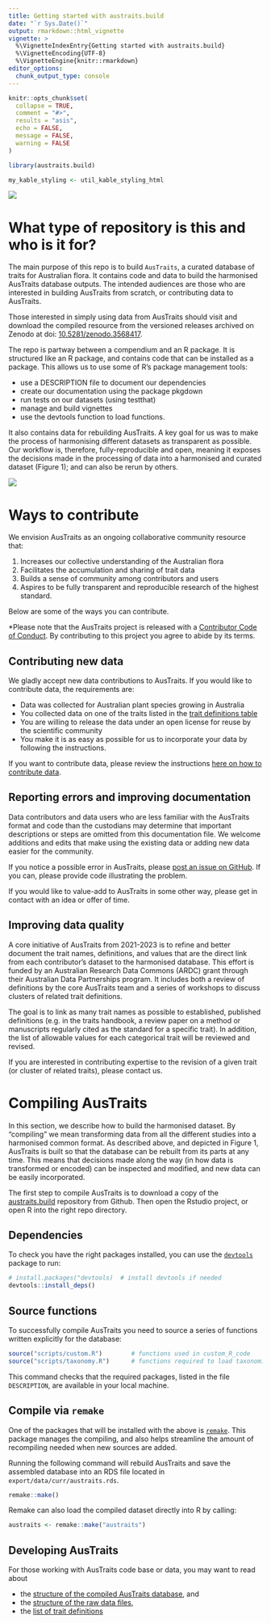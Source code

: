 ```yaml
---
title: Getting started with austraits.build
date: "`r Sys.Date()`"
output: rmarkdown::html_vignette
vignette: >
  %\VignetteIndexEntry{Getting started with austraits.build}
  %\VignetteEncoding{UTF-8}
  %\VignetteEngine{knitr::rmarkdown}
editor_options:
  chunk_output_type: console
---
```


```r
knitr::opts_chunk$set(
  collapse = TRUE,
  comment = "#>",
  results = "asis",
  echo = FALSE,
  message = FALSE,
  warning = FALSE
)

library(austraits.build)

my_kable_styling <- util_kable_styling_html
```


![](figures/logo.png)

# What type of repository is this and who is it for?

The main purpose of this repo is to build `AusTraits`, a curated database of traits for Australian flora. It contains code and data to build the harmonised AusTraits database outputs. The intended audiences are those who are interested in building AusTraits from scratch, or contributing data to AusTraits.

Those interested in simply using data from AusTraits should visit and download the compiled resource from the versioned releases archived on Zenodo at doi: [10.5281/zenodo.3568417](http://doi.org/https://doi.org/10.5281/zenodo.3568417).

The repo is partway between a compendium and an R package. It is structured like an R package, and contains code that can be installed as a package. This allows us to use some of R's package management tools:  

- use a DESCRIPTION file to document our dependencies
- create our documentation using the package pkgdown
- run tests on our datasets (using testthat)
- manage and build vignettes
- use the devtools function to load functions.

It also contains data for rebuilding AusTraits. A key goal for us was to make the process of harmonising different datasets as transparent as possible. Our workflow is, therefore, fully-reproducible and open, meaning it exposes the decisions made in the processing of data into a harmonised and curated dataset (Figure 1); and can also be rerun by others.

![](figures/Workflow.png)

# Ways to contribute

We envision AusTraits as an ongoing collaborative community resource that:

1.  Increases our collective understanding of the Australian flora
2.  Facilitates the accumulation and sharing of trait data
3.  Builds a sense of community among contributors and users
4.  Aspires to be fully transparent and reproducible research of the highest standard.

Below are some of the ways you can contribute. 

*Please note that the AusTraits project is released with a [Contributor Code of Conduct](http://traitecoevo.github.io/austraits.build/CODE_OF_CONDUCT.html). By contributing to this project you agree to abide by its terms.

## Contributing new data

We gladly accept new data contributions to AusTraits. If you would like to contribute data, the requirements are:

- Data was collected for Australian plant species growing in Australia
- You collected data on one of the traits listed in the [trait definitions table](http://traitecoevo.github.io/austraits.build/articles/definitions.html)
- You are willing to release the data under an open license for reuse by the scientific community
- You make it is as easy as possible for us to incorporate your data by following the instructions.

If you want to contribute data, please review the instructions [here on how to contribute data](http://traitecoevo.github.io/austraits.build/articles/contributing_data.html).

## Reporting errors and improving documentation

Data contributors and data users who are less familiar with the AusTraits format and code than the custodians may determine that important descriptions or steps are omitted from this documentation file. We welcome additions and edits that make using the existing data or adding new data easier for the community.

If you notice a possible error in AusTraits, please [post an issue on GitHub](https://github.com/traitecoevo/austraits.build/issues). If you can, please provide code illustrating the problem.

If you would like to value-add to AusTraits in some other way, please get in contact with an idea or offer of time.

## Improving data quality

A core initiative of AusTraits from 2021-2023 is to refine and better document the trait names, definitions, and values that are the direct link from each contributor’s dataset to the harmonised database. This effort is funded by an Australian Research Data Commons (ARDC) grant through their Australian Data Partnerships program. It includes both a review of definitions by the core AusTraits team and a series of workshops to discuss clusters of related trait definitions. 

The goal is to link as many trait names as possible to established, published definitions (e.g. in the traits handbook, a review paper on a method or manuscripts regularly cited as the standard for a specific trait). In addition, the list of allowable values for each categorical trait will be reviewed and revised. 

If you are interested in contributing expertise to the revision of a given trait (or cluster of related traits), please contact us. 


# Compiling AusTraits

In this section, we describe how to build the harmonised dataset. By "compiling" we mean transforming data from all the different studies into a harmonised common format. As described above, and depicted in Figure 1, AusTraits is built so that the database can be rebuilt from its parts at any time. This means that decisions made along the way (in how data is transformed or encoded) can be inspected and modified, and new data can be easily incorporated.

The first step to compile AusTraits is to download a copy of the [austraits.build](https://github.com/traitecoevo/austraits.build/) repository from Github. Then open the Rstudio project, or open R into the right repo directory.

## Dependencies

To check you have the right packages installed, you can use the [`devtools`](https://devtools.r-lib.org) package to run:

```r
# install.packages("devtools)  # install devtools if needed
devtools::install_deps()
```

## Source functions

To successfully compile AusTraits you need to source a series of functions written explicitly for the database:

```r
source("scripts/custom.R")        # functions used in custom_R_code
source("scripts/taxonomy.R")      # functions required to load taxonomic resources and update taxonomy
```

This command checks that the required packages, listed in the file `DESCRIPTION`, are available in your local machine. 

## Compile via `remake`

One of the packages that will be installed with the above is [`remake`](https://github.com/richfitz/remake). This package manages the compiling, and also helps streamline the amount of recompiling needed when new sources are added.

Running the following command will rebuild AusTraits and save the assembled database into an RDS file located in `export/data/curr/austraits.rds`. 

```r
remake::make()
```

Remake can also load the compiled dataset directly into R by calling:

```r
austraits <- remake::make("austraits")
```

## Developing AusTraits

For those working with AusTraits code base or data, you may want to read about

- the [structure of the compiled AusTraits database](http://traitecoevo.github.io/austraits.build/articles/austraits_database_structure.html), and
- the [structure of the raw data files](http://traitecoevo.github.io/austraits.build/articles/austraits_file_structure.html),
- the [list of trait definitions](http://traitecoevo.github.io/austraits.build/articles/definitions.html)
